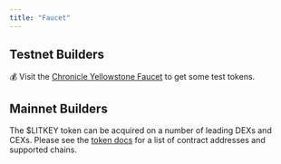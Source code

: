```yaml
---
title: "Faucet"
---
```


## Testnet Builders

💰 Visit the [Chronicle Yellowstone
Faucet](https://chronicle-yellowstone-faucet.getlit.dev/) to get some test tokens.

## Mainnet Builders

The \$LITKEY token can be acquired on a number of leading DEXs and CEXs. Please see the [token docs](/governance/litkey/bridging-and-addresses) for a list of contract addresses and supported chains.